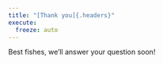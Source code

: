 ```yaml
---
title: "[Thank you]{.headers}"
execute:
  freeze: auto 
---
```


::: {.subheaders}

Best fishes, we'll answer your question soon!

:::
